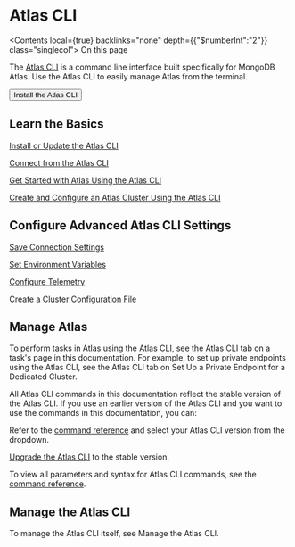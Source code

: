 # Atlas CLI

<Meta description="Manage Atlas from the terminal using the Atlas CLI, including installation, connection, and cluster configuration." />

<Contents local={true} backlinks="none" depth={{"$numberInt":"2"}} class="singlecol">
  On this page
</Contents>

The [Atlas CLI](https://www.mongodb.com/docs/atlas/cli/current/) is a command line interface built
specifically for MongoDB Atlas. Use the Atlas CLI to easily
manage Atlas from the terminal.

<Button uri="https://www.mongodb.com/docs/atlas/cli/stable/install-atlas-cli/">
  Install the Atlas CLI
</Button>

## Learn the Basics

[Install or Update the Atlas CLI](https://www.mongodb.com/docs/atlas/cli/current/install-atlas-cli/)

[Connect from the Atlas CLI](https://www.mongodb.com/docs/atlas/cli/current/connect-atlas-cli/)

[Get Started with Atlas Using the Atlas CLI](https://www.mongodb.com/docs/atlas/cli/current/atlas-cli-getting-started/)

[Create and Configure an Atlas Cluster Using the Atlas CLI](https://www.mongodb.com/docs/atlas/cli/current/atlas-cli-quickstart/)

## Configure Advanced Atlas CLI Settings

[Save Connection Settings](https://www.mongodb.com/docs/atlas/cli/current/atlas-cli-save-connection-settings/)

[Set Environment Variables](https://www.mongodb.com/docs/atlas/cli/current/atlas-cli-env-variables/)

[Configure Telemetry](https://www.mongodb.com/docs/atlas/cli/current/telemetry/)

[Create a Cluster Configuration File](https://www.mongodb.com/docs/atlas/cli/current/cluster-config-file/)

## Manage Atlas

To perform tasks in Atlas using the Atlas CLI, see the
<Guilabel>Atlas CLI</Guilabel> tab on a task's page in this documentation. For example, to set up private endpoints using the Atlas CLI, see
the <Guilabel>Atlas CLI</Guilabel> tab on Set Up a Private Endpoint for a Dedicated Cluster.

All Atlas CLI commands in this documentation reflect the stable
version of the Atlas CLI. If you use an earlier version of
the Atlas CLI and you want to use the commands in this
documentation, you can:

Refer to the [command reference](https://www.mongodb.com/docs/atlas/cli/current/command/atlas/)
and select your Atlas CLI version from the dropdown.

[Upgrade the Atlas CLI](https://www.mongodb.com/docs/atlas/cli/current/install-atlas-cli/#update-the-atlas-cli)
to the stable version.

To view all parameters and syntax for Atlas CLI commands, see the
[command reference](https://www.mongodb.com/docs/atlas/cli/current/command/atlas/).

## Manage the Atlas CLI

To manage the Atlas CLI itself, see Manage the Atlas CLI.

<Toctree titlesonly={true} />

